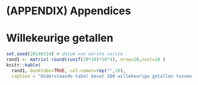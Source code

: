 # (APPENDIX) Appendices {-}

# Willekeurige getallen {#app:randomgetallen}

```r
set.seed(20140314) # datum van eerste versie
rand1 <- matrix( round(runif(20*10)*10^4), nrow=20,ncol=10 )
knitr::kable(
  rand1, booktabs=TRUE, col.names=rep("",10),  
  caption = "Onderstaande tabel bevat 200 willekeurige getallen tussen 0 en 9999." )
```
